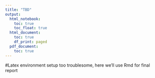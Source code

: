 ```yaml
---
title: "TBD"
output:
  html_notebook:
    toc: true
    toc_float: true
  html_document:
    toc: true
    df_print: paged
  pdf_document:
    toc: true
---
```


#Latex environment setup too troublesome, here we'll use Rmd for final report


```r

```
